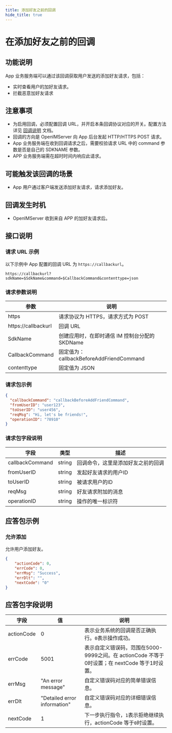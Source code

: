 ```yaml
---
title: 添加好友之前的回调
hide_title: true
---
```


# 在添加好友之前的回调

## 功能说明
App 业务服务端可以通过该回调获取用户发送的添加好友请求，包括：
- 实时查看用户的加好友请求。
- 拦截恶意加好友请求


## 注意事项
- 为启用回调，必须配置回调 URL，并开启本条回调协议对应的开关。配置方法详见 [回调说明](../introduction) 文档。
- 回调的方向是 OpenIMServer 向 App 后台发起 HTTP/HTTPS POST 请求。
- App 业务服务端在收到回调请求之后，需要校验请求 URL 中的 command 参数是否是自己的 SDKNAME 参数。
- APP 业务服务端需在超时时间内响应此请求。

## 可能触发该回调的场景
- App 用户通过客户端发送添加好友请求，请求添加好友。

## 回调发生时机
- OpenIMServer 收到来自 APP 的加好友请求后。

## 接口说明

### 请求 URL 示例
以下示例中 App 配置的回调 URL 为 `https://callbackurl`。
```plaintext
https://callbackurl?sdkName=$SdkName&command=$CallbackCommand&contenttype=json
```

### 请求参数说明

| 参数                 | 说明                                                   |
|-------------------- |------------------------------------------------------ |
| https               | 请求协议为 HTTPS，请求方式为 POST                      |
| https://callbackurl | 回调 URL                                               |
| SdkName             | 创建应用时，在即时通信 IM 控制台分配的 SKDName        |
| CallbackCommand     | 固定值为：callbackBeforeAddFriendCommand              |
| contenttype         | 固定值为 JSON                                         |

### 请求包示例
```json
{
  "callbackCommand": "callbackBeforeAddFriendCommand",
  "fromUserID": "user123",
  "toUserID": "user456",
  "reqMsg": "Hi, let's be friends!",
  "operationID": "78910"
}
```

### 请求包字段说明

| 字段           | 类型   | 描述                         |
|---------------|--------|-----------------------------|
| callbackCommand| string | 回调命令，这里是添加好友之前的回调 |
| fromUserID     | string | 发起好友请求的用户ID          |
| toUserID       | string | 被请求用户的ID               |
| reqMsg         | string | 好友请求附加的消息           |
| operationID    | string | 操作的唯一标识符             |

## 应答包示例

### 允许添加
允许用户添加好友。

```json
{
    "actionCode": 0,
    "errCode": 0,
    "errMsg": "Success",
    "errDlt": "",
    "nextCode": "0"
}
```

## 应答包字段说明

| 字段       | 值    | 说明                                     |
|------------|-------|----------------------------------------|
| actionCode | 0     | 表示业务系统的回调是否正确执行。`0`表示操作成功。 |
| errCode     | 5001                        | 表示自定义错误码，范围在5000-9999之间。在 actionCode 不等于0时设置；在 nextCode 等于1时设置。|
| errMsg     | "An error message" | 自定义错误码对应的简单错误信息。|
| errDlt     | "Detailed error information" | 自定义错误码对应的详细错误信息。|
| nextCode   | 1     | 下一步执行指令，`1`表示拒绝继续执行，actionCode 等于`0`时设置。|
